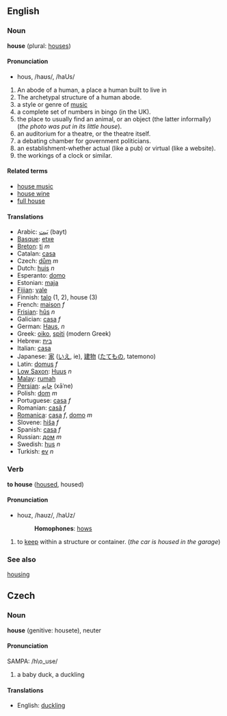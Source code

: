 ==English==

===Noun===
'''house''' (plural: [[houses]])

====Pronunciation====
*hous, /haʊs/, /haUs/

#An abode of a human, a place a human built to live in
#The archetypal structure of a human abode.
#a style or genre of [[music]]
#a complete set of numbers in bingo (in the UK).
#the place to usually find an animal, or an object (the latter informally) (''the photo was put in its little house'').
#an auditorium for a theatre, or the theatre itself.
#a debating chamber for government politicians.
#an establishment-whether actual (like a pub) or virtual (like a website).
#the workings of a clock or similar.

====Related terms====
*[[house music]]
*[[house wine]]
*[[full house]]

====Translations====
*Arabic: [[بَيت]] (bayt)
*[[Basque]]: [[etxe]]
*[[Breton]]: [[ti]] ''m''
*Catalan: [[casa]]
*Czech: [[dům]] ''m''
*Dutch: [[huis]] ''n''
*Esperanto: [[domo]] 
*Estonian: [[maja]]
*[[Fijian]]: [[vale]]
*Finnish: [[talo]] (1, 2), house (3)
*French: [[maison]] ''f''
*[[Frisian]]: [[hûs]] ''n''
*Galician: [[casa]] ''f''
*German: [[Haus]], ''n''
*Greek: [[oiko]], [[spiti]] (modern Greek)
*Hebrew: [[בית]]
*Italian: [[casa]]
*Japanese: [[家]] ([[いえ]], ie), [[建物]] ([[たてもの]], tatemono)
*Latin: [[domus]] ''f''
*[[Low Saxon]]: [[Huus]] ''n''
*[[Malay]]: [[rumah]]
*[[Persian]]: [[خانِه]] (xāˈne)
*Polish: [[dom]] ''m''
*Portuguese: [[casa]] ''f''
*Romanian: [[casă]] ''f''
*[[Romanica]]: [[casa]] ''f'', [[domo]] ''m''
*Slovene: [[hiša]] ''f''
*Spanish: [[casa]] ''f''
*Russian: [[дом]] ''m''
*Swedish: [[hus]] ''n''
*Turkish: [[ev]] ''n''

===Verb===
'''to house''' ([[housed]], housed)

====Pronunciation====
*houz, /haʊz/, /haUz/
*:'''Homophones''': [[hows]]

#to [[keep]] within a structure or container. (''the car is housed in the garage'')

===See also===
[[housing]]

==Czech==
===Noun===
'''house''' (genitive: housete), neuter

====Pronunciation====
SAMPA: /h\o_use/

# a baby duck, a duckling

====Translations====
*English: [[duckling]]